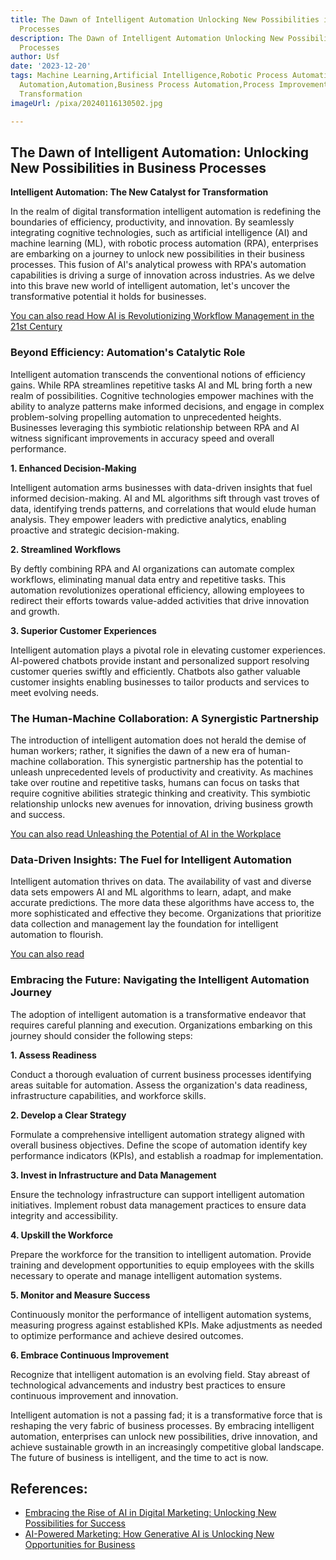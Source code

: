 ```yaml
---
title: The Dawn of Intelligent Automation Unlocking New Possibilities in Business
  Processes
description: The Dawn of Intelligent Automation Unlocking New Possibilities in Business
  Processes
author: Usf
date: '2023-12-20'
tags: Machine Learning,Artificial Intelligence,Robotic Process Automation,Intelligent
  Automation,Automation,Business Process Automation,Process Improvement,Efficiency,Productivity,Digital
  Transformation
imageUrl: /pixa/20240116130502.jpg

---
```

## The Dawn of Intelligent Automation:  Unlocking New Possibilities  in Business Processes

**Intelligent Automation:  The New  Catalyst for Transformation**

In  the realm of digital transformation intelligent automation is redefining the boundaries of efficiency,  productivity, and innovation. By seamlessly integrating cognitive technologies,  such  as artificial  intelligence (AI) and machine learning (ML), with  robotic process automation (RPA), enterprises are embarking on a journey to unlock new  possibilities in their  business processes. This fusion of AI's analytical prowess with RPA's automation  capabilities is driving a  surge of innovation across industries. As we  delve into this brave new world of intelligent automation, let's uncover the transformative potential it holds for businesses.

[You  can also read How AI is Revolutionizing Workflow Management in the 21st Century](How%20AI%20is%20Revolutionizing%20Workflow%20Management%20in%20the%2021st%20Century)


### Beyond Efficiency: Automation's Catalytic Role

Intelligent automation transcends the conventional notions of efficiency gains. While RPA streamlines repetitive tasks AI  and ML bring forth a new realm of possibilities.  Cognitive technologies empower machines with the ability to  analyze patterns make informed decisions, and engage in complex problem-solving propelling automation to unprecedented heights. Businesses leveraging this symbiotic  relationship between  RPA and AI witness significant improvements  in accuracy speed and  overall performance.

**1. Enhanced Decision-Making**

Intelligent automation  arms businesses with data-driven insights that fuel informed decision-making. AI and ML algorithms sift through vast troves of data, identifying trends patterns, and correlations that would elude human analysis. They empower leaders with predictive analytics, enabling proactive and  strategic decision-making.

**2. Streamlined Workflows**

By deftly combining RPA and AI organizations can automate complex workflows, eliminating manual data entry and repetitive tasks. This automation revolutionizes operational efficiency, allowing employees to redirect their efforts towards value-added activities that drive innovation and growth.

**3. Superior Customer Experiences**

Intelligent automation plays a pivotal role  in  elevating  customer experiences. AI-powered chatbots provide instant  and personalized support resolving customer queries swiftly and  efficiently. Chatbots also gather valuable customer insights enabling businesses to tailor products and services to meet evolving needs.

### The Human-Machine Collaboration: A Synergistic Partnership

The introduction of intelligent automation does not herald the  demise of human workers;  rather, it signifies the dawn of a new era of human-machine collaboration. This synergistic partnership has the potential to unleash unprecedented levels of productivity and creativity. As machines take over routine and repetitive tasks, humans can focus on tasks that require cognitive abilities strategic thinking and creativity. This symbiotic relationship unlocks new avenues for innovation, driving business growth and success.

[You can  also read Unleashing the Potential  of AI in the Workplace](Unleashing%20the%20Potential%20of%20AI%20in%20the%20Workplace)


### Data-Driven  Insights: The Fuel for Intelligent Automation

Intelligent automation thrives  on data. The availability of vast and diverse data sets empowers AI and ML algorithms to learn, adapt, and make accurate predictions. The more data  these algorithms have access to, the more sophisticated and effective they become. Organizations that  prioritize data collection and management lay the foundation  for intelligent automation to flourish.

[You can also read ]()


### Embracing the Future: Navigating the Intelligent Automation Journey

The adoption  of  intelligent automation is a transformative endeavor that  requires careful planning and execution. Organizations embarking on  this journey should consider the following steps:

**1. Assess Readiness**

Conduct  a thorough evaluation  of current business processes identifying areas  suitable for automation. Assess the organization's data readiness,  infrastructure capabilities, and workforce skills.

**2. Develop a Clear Strategy**

Formulate  a comprehensive intelligent  automation strategy aligned with  overall business objectives. Define the scope of  automation identify key  performance indicators (KPIs), and establish a roadmap for implementation.

**3. Invest  in Infrastructure and Data Management**

Ensure the technology infrastructure can  support intelligent automation initiatives. Implement robust data  management practices to ensure  data integrity and accessibility.

**4. Upskill the Workforce**

Prepare the workforce  for the transition to intelligent automation. Provide  training and development opportunities to equip employees with the skills necessary  to operate and manage  intelligent  automation systems.

**5. Monitor and Measure Success**

Continuously monitor  the performance of intelligent automation systems, measuring progress against established KPIs. Make adjustments as needed to optimize performance and achieve  desired outcomes.

**6. Embrace Continuous Improvement**

Recognize that intelligent automation is an evolving field. Stay abreast of technological  advancements and industry best practices to ensure continuous improvement and innovation.

Intelligent automation  is not a  passing fad; it is  a transformative force that is reshaping the very fabric of business processes. By embracing intelligent automation, enterprises can unlock  new possibilities, drive innovation, and achieve sustainable growth in an increasingly competitive global landscape. The future  of business is intelligent, and the time to  act is  now.

## References:
- [Embracing the Rise of AI in Digital Marketing: Unlocking New Possibilities for Success](https://shehandlesit.com/blog/embracing-the-rise-of-ai-in-digital-marketing-unlocking-new-possibilities-for-success/)
- [AI-Powered Marketing: How Generative AI is Unlocking New Opportunities for Business](https://www.score.org/utah/resource/blog-post/ai-powered-marketing-how-generative-ai-unlocking-new-opportunities-business)
